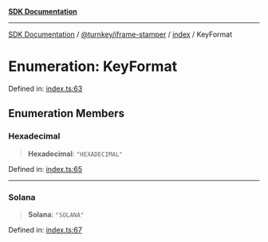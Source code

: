 [**SDK Documentation**](../../../../README.mdx)

***

[SDK Documentation](../../../../packages.mdx) / [@turnkey/iframe-stamper](../../README.mdx) / [index](../README.mdx) / KeyFormat

# Enumeration: KeyFormat

Defined in: [index.ts:63](https://github.com/tkhq/sdk/blob/078f5423e923fbd1d7fd39440402d7f01d09c3d0/packages/iframe-stamper/src/index.ts#L63)

## Enumeration Members

### Hexadecimal

> **Hexadecimal**: `"HEXADECIMAL"`

Defined in: [index.ts:65](https://github.com/tkhq/sdk/blob/078f5423e923fbd1d7fd39440402d7f01d09c3d0/packages/iframe-stamper/src/index.ts#L65)

***

### Solana

> **Solana**: `"SOLANA"`

Defined in: [index.ts:67](https://github.com/tkhq/sdk/blob/078f5423e923fbd1d7fd39440402d7f01d09c3d0/packages/iframe-stamper/src/index.ts#L67)
